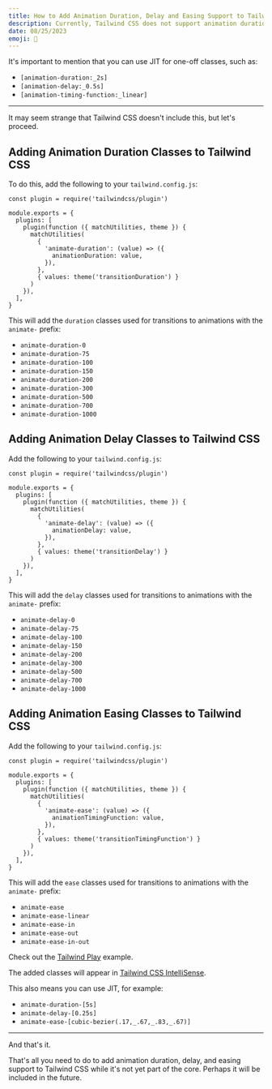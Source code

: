 ```yaml
---
title: How to Add Animation Duration, Delay and Easing Support to Tailwind CSS
description: Currently, Tailwind CSS does not support animation duration, delay, and easing. Learn how to add these features yourself.
date: 08/25/2023
emoji: 🦆
---
```


It's important to mention that you can use JIT for one-off classes, such as:

- `[animation-duration:_2s]`
- `[animation-delay:_0.5s]`
- `[animation-timing-function:_linear]`

---

It may seem strange that Tailwind CSS doesn't include this, but let's proceed.

## Adding Animation Duration Classes to Tailwind CSS

To do this, add the following to your `tailwind.config.js`:

```
const plugin = require('tailwindcss/plugin')

module.exports = {
  plugins: [
    plugin(function ({ matchUtilities, theme }) {
      matchUtilities(
        {
          'animate-duration': (value) => ({
            animationDuration: value,
          }),
        },
        { values: theme('transitionDuration') }
      )
    }),
  ],
}
```

This will add the `duration` classes used for transitions to animations with the `animate-` prefix:

- `animate-duration-0`
- `animate-duration-75`
- `animate-duration-100`
- `animate-duration-150`
- `animate-duration-200`
- `animate-duration-300`
- `animate-duration-500`
- `animate-duration-700`
- `animate-duration-1000`

## Adding Animation Delay Classes to Tailwind CSS

Add the following to your `tailwind.config.js`:

```
const plugin = require('tailwindcss/plugin')

module.exports = {
  plugins: [
    plugin(function ({ matchUtilities, theme }) {
      matchUtilities(
        {
          'animate-delay': (value) => ({
            animationDelay: value,
          }),
        },
        { values: theme('transitionDelay') }
      )
    }),
  ],
}
```

This will add the `delay` classes used for transitions to animations with the `animate-` prefix:

- `animate-delay-0`
- `animate-delay-75`
- `animate-delay-100`
- `animate-delay-150`
- `animate-delay-200`
- `animate-delay-300`
- `animate-delay-500`
- `animate-delay-700`
- `animate-delay-1000`

## Adding Animation Easing Classes to Tailwind CSS

Add the following to your `tailwind.config.js`:

```
const plugin = require('tailwindcss/plugin')

module.exports = {
  plugins: [
    plugin(function ({ matchUtilities, theme }) {
      matchUtilities(
        {
          'animate-ease': (value) => ({
            animationTimingFunction: value,
          }),
        },
        { values: theme('transitionTimingFunction') }
      )
    }),
  ],
}
```

This will add the `ease` classes used for transitions to animations with the `animate-` prefix:

- `animate-ease`
- `animate-ease-linear`
- `animate-ease-in`
- `animate-ease-out`
- `animate-ease-in-out`

Check out the [Tailwind Play](https://play.tailwindcss.com/DFSnsN3Vc6) example.

The added classes will appear in [Tailwind CSS IntelliSense](https://tailwindcss.com/docs/editor-setup#intelli-sense-for-vs-code).

This also means you can use JIT, for example:

- `animate-duration-[5s]`
- `animate-delay-[0.25s]`
- `animate-ease-[cubic-bezier(.17,_.67,_.83,_.67)]`

---

And that's it.

That's all you need to do to add animation duration, delay, and easing support to Tailwind CSS while it's not yet part of the core. Perhaps it will be included in the future.
